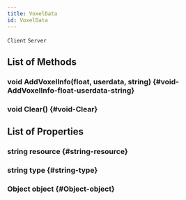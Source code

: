 ```yaml
---
title: VoxelData
id: VoxelData
---
```

`Client`
`Server`

## List of Methods

### void AddVoxelInfo(float, userdata, string) {#void-AddVoxelInfo-float-userdata-string}

### void Clear() {#void-Clear}

## List of Properties

### string resource {#string-resource}

### string type {#string-type}

### Object object {#Object-object}

